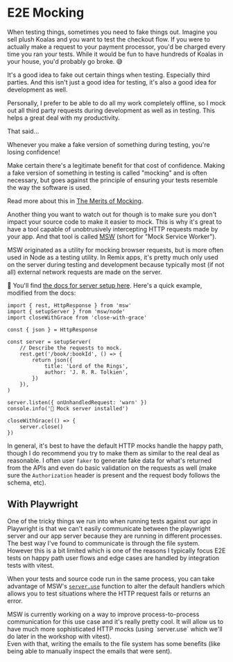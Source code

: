 # E2E Mocking

When testing things, sometimes you need to fake things out. Imagine you sell
plush Koalas and you want to test the checkout flow. If you were to actually
make a request to your payment processor, you'd be charged every time you ran
your tests. While it would be fun to have hundreds of Koalas in your house,
you'd probably go broke. 😅

It's a good idea to fake out certain things when testing. Especially third
parties. And this isn't just a good idea for testing, it's also a good idea for
development as well.

Personally, I prefer to be able to do all my work completely offline, so I mock
out all third party requests during development as well as in testing. This
helps a great deal with my productivity.

That said...

<callout-danger>
	Whenever you make a fake version of something during testing, you're losing
	confidence!
</callout-danger>

Make certain there's a legitimate benefit for that cost of confidence. Making a
fake version of something in testing is called "mocking" and is often necessary,
but goes against the principle of ensuring your tests resemble the way the
software is used.

Read more about this in
[The Merits of Mocking](https://kentcdodds.com/blog/the-merits-of-mocking).

Another thing you want to watch out for though is to make sure you don't impact
your source code to make it easier to mock. This is why it's great to have a
tool capable of unobtrusively intercepting HTTP requests made by your app. And
that tool is called [MSW](https://mswjs.io/) (short for "Mock Service Worker").

MSW originated as a utility for mocking browser requests, but is more often used
in Node as a testing utility. In Remix apps, it's pretty much only used on the
server during testing and development because typically most (if not all)
external network requests are made on the server.

📜 You'll find
[the docs for server setup here](https://mswjs.io/docs/api/setup-server). Here's
a quick example, modified from the docs:

```tsx
import { rest, HttpResponse } from 'msw'
import { setupServer } from 'msw/node'
import closeWithGrace from 'close-with-grace'

const { json } = HttpResponse

const server = setupServer(
	// Describe the requests to mock.
	rest.get('/book/:bookId', () => {
		return json({
			title: 'Lord of the Rings',
			author: 'J. R. R. Tolkien',
		})
	}),
)

server.listen({ onUnhandledRequest: 'warn' })
console.info('🔶 Mock server installed')

closeWithGrace(() => {
	server.close()
})
```

In general, it's best to have the default HTTP mocks handle the happy path,
though I do recommend you try to make them as similar to the real deal as
reasonable. I often user `faker` to generate fake data for what's returned from
the APIs and even do basic validation on the requests as well (make sure the
`Authorization` header is present and the request body follows the schema, etc).

## With Playwright

One of the tricky things we run into when running tests against our app in
Playwright is that we can't easily communicate between the playwright server and
our app server because they are running in different processes. The best way
I've found to communicate is through the file system. However this is a bit
limited which is one of the reasons I typically focus E2E tests on happy path
user flows and edge cases are handled by integration tests with vitest.

When your tests and source code run in the same process, you can take advantage
of MSW's [`server.use`](https://mswjs.io/docs/api/setup-server/use) function to
alter the default handlers which allows you to test situations where the HTTP
request fails or returns an error.

<callout-info>
	MSW is currently working on a way to improve process-to-process communication
	for this use case and it's really pretty cool. It will allow us to have much
	more sophisticated HTTP mocks (using `server.use` which we'll do later in the
	workshop with vitest).
	<br />
	Even with that, writing the emails to the file system has some benefits (like
	being able to manually inspect the emails that were sent).
</callout-info>
